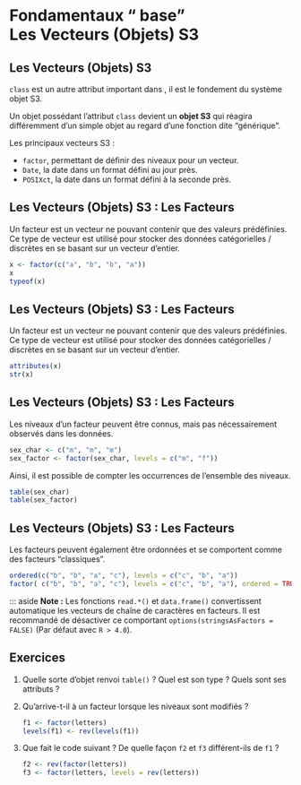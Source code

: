 # Fondamentaux "<i class="fab fa-r-project"></i> base"<br>Les Vecteurs (Objets) S3

## Les Vecteurs (Objets) S3

`class` est un autre attribut important dans <i class="fab fa-r-project"></i>, il est le fondement du système objet S3.

Un objet possédant l'attribut `class` devient un __objet S3__ qui réagira différemment d'un simple objet au regard d'une fonction dite "générique".

Les principaux vecteurs S3&nbsp;:

- `factor`, permettant de définir des niveaux pour un vecteur.
- `Date`, la date dans un format défini au jour près.
- `POSIXct`, la date dans un format défini à la seconde près.

## Les Vecteurs (Objets) S3&nbsp;: Les Facteurs

Un facteur est un vecteur ne pouvant contenir que des valeurs prédéfinies.  
Ce type de vecteur est utilisé pour stocker des données catégorielles / discrètes en se basant sur un vecteur d'entier.

```r
x <- factor(c("a", "b", "b", "a"))
x
typeof(x)
```

## Les Vecteurs (Objets) S3&nbsp;: Les Facteurs

Un facteur est un vecteur ne pouvant contenir que des valeurs prédéfinies.
Ce type de vecteur est utilisé pour stocker des données catégorielles / discrètes en se basant sur un vecteur d'entier.

```r
attributes(x)
str(x)
```

## Les Vecteurs (Objets) S3&nbsp;: Les Facteurs

Les niveaux d'un facteur peuvent être connus, mais pas nécessairement observés dans les données.

```r
sex_char <- c("m", "m", "m")
sex_factor <- factor(sex_char, levels = c("m", "f"))
```

Ainsi, il est possible de compter les occurrences de l'ensemble des niveaux.

```r
table(sex_char)
table(sex_factor)
```

## Les Vecteurs (Objets) S3&nbsp;: Les Facteurs

Les facteurs peuvent également être ordonnées et se comportent comme des facteurs "classiques".

```r
ordered(c("b", "b", "a", "c"), levels = c("c", "b", "a"))
factor( c("b", "b", "a", "c"), levels = c("c", "b", "a"), ordered = TRUE)
```

::: aside
__Note&nbsp;:__ Les fonctions `read.*()` et `data.frame()` convertissent automatique les vecteurs de chaîne de caractères en facteurs. Il est recommandé de désactiver ce comportant `options(stringsAsFactors = FALSE)` (Par défaut avec `R > 4.0`).

## Exercices

1. Quelle sorte d'objet renvoi `table()`&nbsp;? Quel est son type&nbsp;? Quels sont ses attributs&nbsp;?

2. Qu'arrive-t-il à un facteur lorsque les niveaux sont modifiés&nbsp;?

    ```.r
    f1 <- factor(letters)
    levels(f1) <- rev(levels(f1))
    ```

3. Que fait le code suivant&nbsp;? De quelle façon `f2` et `f3` différent-ils de `f1`&nbsp;?

    ```.r
    f2 <- rev(factor(letters))
    f3 <- factor(letters, levels = rev(letters))
    ```
